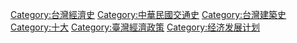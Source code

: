 {{Catnav|頁面分類|各種主題的頁面分類|按國家分類|各國經濟|中華民國經濟}}
{{Catnav|頁面分類|历史|各國歷史|中華民國歷史}}

[[Category:台灣經濟史|Category:台灣經濟史]]
[[Category:中華民國交通史|Category:中華民國交通史]]
[[Category:台灣建築史|Category:台灣建築史]]
[[Category:十大|Category:十大]]
[[Category:臺灣經濟政策|Category:臺灣經濟政策]]
[[Category:经济发展计划|Category:经济发展计划]]